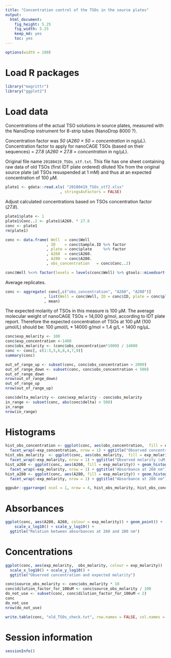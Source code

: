 ```yaml
---
title: "Concentration control of the TSOs in the source plates"
output: 
  html_document: 
    fig_height: 5.25
    fig_width: 5.25
    keep_md: yes
    toc: yes
---
```


```r
options(width = 100)
```


Load R packages
===============

```r
library("magrittr")
library("ggplot2")
```


Load data
=========

Concentrations of the actual TSO solutions in source plates, measured with
the NanoDrop instrument for 8-strip tubes (NanoDrop 8000 ?).

Concentration factor was _50_ (_A260 × 50 = concentration_ in ng/μL).
Concentration factor to apply for nanoCAGE TSOs (based on their sequences) = _27.8_ (_A260 × 27.8 = concentration_ in ng/μL).

Original file name `20180419_TSOs_stf.txt`.  This file has one sheet containing
raw data of old TSOs (first IDT plate ordered) diluted 10x from the original source plate (all TSOs resuspended at 1 mM) and thus at an expected concentration of 100 μM.

```r
plate1 <- gdata::read.xls( "20180419_TSOs_stf2.xlsx"
                        , stringsAsFactors = FALSE)
```

Adjust calculated concentrations based on TSOs concentration factor (_27.8_).

```r
plate1$plate <- 1
plate1$Conc..2 <- plate1$A260. * 27.8
conc <- plate1
rm(plate1)

conc <- data.frame( Well  = conc$Well      
                  , ID    = conc$Sample.ID %>% factor
                  , plate = conc$plate     %>% factor
                  , A260  = conc$A260.
                  , A280  = conc$A280.
                  , obs_concentration   = conc$Conc..2)

conc$Well %<>% factor(levels = levels(conc$Well) %>% gtools::mixedsort())
```

Average replicates.

```r
conc <- aggregate( conc[,c("obs_concentration", "A260", "A280")]
                 , list(Well = conc$Well, ID = conc$ID, plate = conc$plate)
                 , mean)
```

The expected molarity of TSOs in this measure is 100 μM.
The average molecular weight of nanoCAGE TSOs = 14,000 g/mol, according to IDT plate report.
Therefore the expected concentration of TSOs at 100 μM (100 μmol/L) should be:
100 μmol/L * 14000 g/mol = 1.4 g/L = 1400 ng/μL.

```r
conc$exp_molarity <- 100
conc$exp_concentration <-1400
conc$obs_molarity <- (conc$obs_concentration*1000) / 14000
conc <- conc[, c(1:3,5,6,8,4,7,9)]
summary(conc)
```

```r
out_of_range_up <- subset(conc, conc$obs_concentration > 2000)
out_of_range_down <- subset(conc, conc$obs_concentration < 500)
out_of_range_down
nrow(out_of_range_down)
out_of_range_up
nrow(out_of_range_up)

conc$delta_molarity <- conc$exp_molarity - conc$obs_molarity
in_range <- subset(conc, abs(conc$delta) < 500)
in_range
nrow(in_range)
```

Histograms
==========

```r
hist_obs_concentration <- ggplot(conc, aes(obs_concentration,  fill = exp_concentration)) + geom_histogram() +
  facet_wrap(~exp_concentration, nrow = 1) + ggtitle("Observed concentrations (ng/μL)")
hist_obs_molarity  <- ggplot(conc, aes(obs_molarity,  fill = exp_molarity)) + geom_histogram() +
  facet_wrap(~exp_molarity, nrow = 1) + ggtitle("Observed molarity (uM)")
hist_a260 <- ggplot(conc, aes(A260, fill = exp_molarity)) + geom_histogram() +
  facet_wrap(~exp_molarity, nrow = 1) + ggtitle("Absorbance at 260 nm")
hist_a280 <- ggplot(conc, aes(A280, fill = exp_molarity)) + geom_histogram() +
  facet_wrap(~exp_molarity, nrow = 1) + ggtitle("Absorbance at 280 nm")

ggpubr::ggarrange( ncol = 1, nrow = 4, hist_obs_molarity, hist_obs_concentration, hist_a260, hist_a280)
```

Absorbances
===========

```r
ggplot(conc, aes(A280, A260, colour = exp_molarity)) + geom_point() +
    scale_x_log10() + scale_y_log10() +
  ggtitle("Relation between absorbances at 260 and 280 nm")
```

Concentrations
==============

```r
ggplot(conc, aes(exp_molarity,  obs_molarity, colour = exp_molarity))  + geom_point() +
  scale_x_log10() + scale_y_log10() +
  ggtitle("Observed concentration and expected molarity")
```

```r
conc$source_obs_molarity <- conc$obs_molarity * 10
conc$dilution_factor_for_100uM <- conc$source_obs_molarity / 100
do_not_use <- subset(conc, conc$dilution_factor_for_100uM < 2) 
conc
do_not_use
nrow(do_not_use)
```

```r
write.table(conc, "old_TSOs_check.txt", row.names = FALSE, col.names = TRUE, quote = FALSE, sep = "\t")
```

Session information
===================

```r
sessionInfo()
```


